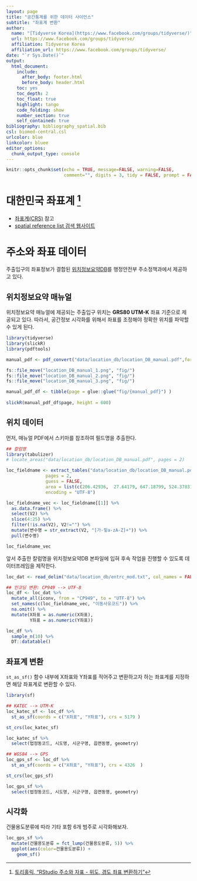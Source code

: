 ```yaml
---
layout: page
title: "공간통계를 위한 데이터 사이언스"
subtitle: "좌표계 변환"
author:
  name: "[Tidyverse Korea](https://www.facebook.com/groups/tidyverse/)"
  url: https://www.facebook.com/groups/tidyverse/
  affiliation: Tidyverse Korea
  affiliation_url: https://www.facebook.com/groups/tidyverse/
date: "`r Sys.Date()`"
output:
  html_document: 
    include:
      after_body: footer.html
      before_body: header.html
    toc: yes
    toc_depth: 2
    toc_float: true
    highlight: tango
    code_folding: show
    number_section: true
    self_contained: true
bibliography: bibliography_spatial.bib
csl: biomed-central.csl
urlcolor: blue
linkcolor: bluee
editor_options: 
  chunk_output_type: console
---
```

 
``` r
knitr::opts_chunk$set(echo = TRUE, message=FALSE, warning=FALSE,
                      comment="", digits = 3, tidy = FALSE, prompt = FALSE, fig.align = 'center')
```


# 대한민국 좌표계 [^RStudio-address-coordiante] {#coordinate-reference-system}

[^RStudio-address-coordiante]: [토리홀릭, "RStudio 주소와 자표 - 위도, 경도 좌표 변환하기"](https://m.blog.naver.com/hss2864/221645763282)

- [좌표계(CRS)](geo-spatial-r.html#2_좌표계(CRS)34) 참고
- [spatial reference list 검색 웹사이트](https://spatialreference.org/ref/)

# 주소와 좌표 데이터 {#korea-address-coordinate}

주출입구의 좌표정보가 결합된 [위치정보요약DB](https://www.juso.go.kr/addrlink/addressBuildDevNew.do?menu=geodata)를 행정안전부 주소정책과에서 제공하고 있다.

## 위치정보요약 매뉴얼 {#korea-address-coordinate-summary}

위치정보요약 매뉴얼에 제공되는 주출입구 위치는 **GRS80 UTM-K** 좌표 기준으로 제공되고 있다.
따라서, 공간정보 시각화를 위해서 좌표를 조정해야 정확한 위치를 파악할 수 있게 된다.

```r
library(tidyverse)
library(slickR)
library(pdftools)

manual_pdf <- pdf_convert("data/location_db/location_DB_manual.pdf",format = 'png',verbose = FALSE)

fs::file_move("location_DB_manual_1.png", "fig/")
fs::file_move("location_DB_manual_2.png", "fig/")
fs::file_move("location_DB_manual_3.png", "fig/")

manual_pdf_df <- tibble(page = glue::glue("fig/{manual_pdf}") )
  
slickR(manual_pdf_df$page, height = 600)
```


## 위치 데이터 {#korea-address-coordinate-data}

먼저, 매뉴얼 PDF에서 스키마를 참조하여 필드명을 추출한다.

```r
## 칼럼명
library(tabulizer)
# locate_areas("data/location_db/location_DB_manual.pdf", pages = 2)

loc_fieldname <- extract_tables("data/location_db/location_DB_manual.pdf", 
               pages = 2,
               guess = FALSE,
               area = list(c(206.42936,  27.64179, 647.18799, 524.37831)),
               encoding = "UTF-8")

loc_fieldname_vec <- loc_fieldname[[1]] %>% 
  as.data.frame() %>% 
  select(V2) %>% 
  slice(4:25) %>% 
  filter(!is.na(V2), V2!="") %>% 
  mutate(변수명 = str_extract(V2, "[가-힣a-zA-Z]+")) %>% 
  pull(변수명)

loc_fieldname_vec
```

앞서 추출한 칼럼명을 위치정보요약DB 본파일에 입혀 후속 작업을 진행할 수 있도록 데이터프레임을 제작한다.

```r
loc_dat <- read_delim("data/location_db/entrc_mod.txt", col_names = FALSE, delim = "|")

## 인코딩 변환: CP949 --> UTF-8
loc_df <- loc_dat %>% 
  mutate_all(iconv, from = "CP949", to = "UTF-8") %>% 
  set_names(c(loc_fieldname_vec, "이동사유코드")) %>% 
  na.omit() %>% 
  mutate(X좌표 = as.numeric(X좌표),
         Y좌표 = as.numeric(Y좌표))

loc_df %>% 
  sample_n(10) %>% 
  DT::datatable()
```

## 좌표계 변환 {#location-DB-crs}

`st_as_sf()` 함수 내부에 X좌표와 Y좌표를 적어주고 변환하고자 하는 좌표계를 지정하면 해당 좌표계로 변환할 수 있다.

```r
library(sf)

## KATEC --> UTM-K
loc_katec_sf <- loc_df %>% 
  st_as_sf(coords = c("X좌표", "Y좌표"), crs = 5179 )

st_crs(loc_katec_sf)

loc_katec_sf %>% 
  select(법정동코드, 시도명, 시군구명, 읍면동명, geometry)

## WGS84 --> GPS
loc_gps_sf <- loc_df %>% 
  st_as_sf(coords = c("X좌표", "Y좌표"), crs = 4326  )

st_crs(loc_gps_sf)

loc_gps_sf %>% 
  select(법정동코드, 시도명, 시군구명, 읍면동명, geometry)
```

## 시각화 {#location-DB-crs-viz}

건물용도분류에 따라 기타 포함 6개 범주로 시각화해보자.

```r
loc_gps_sf %>% 
  mutate(건물용도분류 = fct_lump(건물용도분류, 5)) %>% 
  ggplot(aes(color=건물용도분류)) +
    geom_sf() 
```

